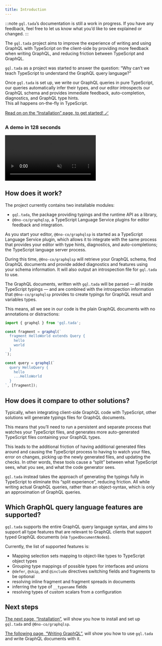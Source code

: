 ```yaml
---
title: Introduction
---
```


:::note
`gql.tada`’s documentation is still a work in progress.
If you have any feedback, feel free to let us know what you’d like to see explained or changed.
:::

The `gql.tada` project aims to improve the experience of writing and using GraphQL
with TypeScript on the client-side by providing more feedback when writing GraphQL,
and reducing friction between TypeScript and GraphQL.

`gql.tada` as a project was started to answer the question:
“Why can’t we teach TypeScript to understand the GraphQL query language?”

Once `gql.tada` is set up, we write our GraphQL queries in pure TypeScript,
our queries automatically infer their types, and our editor introspects our
GraphQL schema and provides immediate feedback, auto-completion, diagnostics,
and GraphQL type hints.<br />
This all happens on-the-fly in TypeScript.

[Read on on the “Installation” page, to get started! 🪄](./get-started/installation/)

### A demo in 128 seconds

<video controls autoplay loop muted>
  <source src="https://gql-tada-demo-video.pages.dev/demo.mp4" type="video/mp4" />
</video>

## How does it work?

The project currently contains two installable modules:
- `gql.tada`, the package providing typings and the runtime API as a library,
- `@0no-co/graphqlsp`, a TypeScript Language Service plugins for editor feedback and integration.

As you start your editor, `@0no-co/graphqlsp` is started as a TypeScript Language Service
plugin, which allows it to integrate with the same process that provides your editor
with type hints, diagnostics, and auto-completions; the TypeScript language server
process.

During this time, `@0no-co/graphqlsp` will retrieve your GraphQL schema, find GraphQL
documents and provide added diagnostics and features using your schema information.
It will also output an introspection file for `gql.tada` to use.

The GraphQL documents, written with `gql.tada` will be parsed — all inside TypeScript
typings — and are combined with the introspection information that `@0no-co/graphqlsp`
provides to create typings for GraphQL result and variables types.

This means, all we see in our code is the plain GraphQL documents with no annotations or distractions:

```ts title="example.ts"
import { graphql } from 'gql.tada';

const fragment = graphql(`
  fragment HelloWorld extends Query {
    hello
    world
  }
`);

const query = graphql(`
  query HelloQuery {
    hello
    ...HelloWorld
  }
`, [fragment]);
```

## How does it compare to other solutions?

Typically, when integrating client-side GraphQL code with TypeScript, other solutions
will generate typings files for GraphQL documents.

This means that you’ll need to run a persistent and separate process that watches your
TypeScript files, and generates more auto-generated TypeScript files containing your
GraphQL types.

This leads to the additional friction of having additional generated files around and
causing the TypeScript process to having to watch your files, error on changes, picking
up the newly generated files, and updating the checks. In other words, these tools cause
a “split” between what TypeScript sees, what you see, and what the code generator sees.

`gql.tada` instead takes the approach of generating the typings fully in TypeScript to
eliminate this “split experience”, reducing friction. All while writing actual GraphQL
queries, rather than an object-syntax, which is only an approximation of GraphQL queries.

## Which GraphQL query language features are supported?

`gql.tada` supports the entire GraphQL query language syntax, and aims to support all
type features that are relevant to GraphQL clients that support typed GraphQL documents
(via `TypedDocumentNode`s).

Currently, the list of supported features is:

- Mapping selection sets mapping to object-like types to TypeScript object types
- Grouping type mappings of possible types for interfaces and unions
- `@defer`, `@skip`, and `@include` directives switching fields and fragments to be optional
- resolving inline fragment and fragment spreads in documents
- inferring the type of `__typename` fields
- resolving types of custom scalars from a configuration

## Next steps

[The next page, “Installation”](./get-started/installation/), will show you how to install and set up `gql.tada` and `@0no-co/graphqlsp`.

[The following page, “Writing GraphQL”](./get-started/writing-graphql/), will show you how to use `gql.tada` and write GraphQL documents with it.
